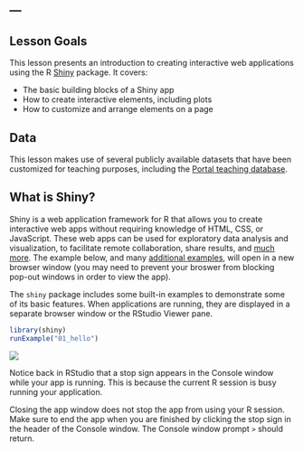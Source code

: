 ---
---

## Lesson Goals

This lesson presents an introduction to creating interactive web applications using the R [Shiny](https://cran.r-project.org/web/packages/shiny/index.html) package. It covers:

- The basic building blocks of a Shiny app
- How to create interactive elements, including plots
- How to customize and arrange elements on a page

<!--split-->

## Data

This lesson makes use of several publicly available datasets that have been customized for teaching purposes, including the [Portal teaching database](https://github.com/weecology/portal-teachingdb).

<!--split-->

## What is Shiny?

<aside class="notes" markdown="block">

Shiny is a web application framework for R that allows you to create interactive web apps without requiring knowledge of HTML, CSS, or JavaScript. These web apps can be used for exploratory data analysis and visualization, to facilitate remote collaboration, share results, and [much more](http://shiny.rstudio.com/gallery/). The example below, and many [additional examples](http://shiny.rstudio.com/tutorial/lesson1/#Go Further), will open in a new browser window (you may need to prevent your broswer from blocking pop-out windows in order to view the app).

</aside>

The `shiny` package includes some built-in examples to demonstrate some of its basic features. When applications are running, they are displayed in a separate browser window or the RStudio Viewer pane. 

```r
library(shiny)
runExample("01_hello")
```

![](images/shiny_stop.png)

Notice back in RStudio that a stop sign appears in the Console window while your app is running. This is because the current R session is busy running your application.

<aside class="notes" markdown="block">

Closing the app window does not stop the app from using your R session. Make sure to end the app when you are finished by clicking the stop sign in the header of the Console window. The Console window prompt `>` should return.

</aside>
